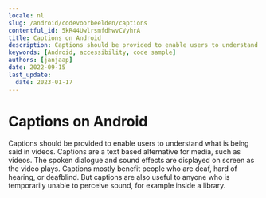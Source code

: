 ```yaml
---
locale: nl
slug: /android/codevoorbeelden/captions
contentful_id: 5kR44UwlrsmfdhwvCVyhrA
title: Captions on Android
description: Captions should be provided to enable users to understand what is being said in videos.
keywords: [Android, accessibility, code sample]
authors: [janjaap]
date: 2022-09-15
last_update:
  date: 2023-01-17
---
```


# Captions on Android

Captions should be provided to enable users to understand what is being said in videos. Captions are a text based alternative for media, such as videos. The spoken dialogue and sound effects are displayed on screen as the video plays. Captions mostly benefit people who are deaf, hard of hearing, or deafblind. But captions are also useful to anyone who is temporarily unable to perceive sound, for example inside a library.

<CodeSample id="media-captions" platform="android" locale="nl"/>
